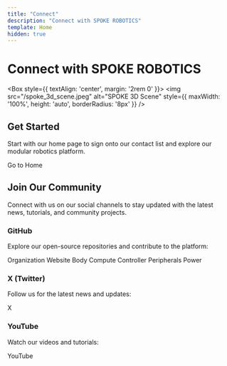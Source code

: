 ```yaml
---
title: "Connect"
description: "Connect with SPOKE ROBOTICS"
template: Home
hidden: true
---
```


# Connect with SPOKE ROBOTICS

<Box style={{ textAlign: 'center', margin: '2rem 0' }}>
  <img 
    src="/spoke_3d_scene.jpeg" 
    alt="SPOKE 3D Scene" 
    style={{ maxWidth: '100%', height: 'auto', borderRadius: '8px' }}
  />
</Box>

## Get Started

Start with our home page to sign onto our contact list and explore our modular robotics platform.

<Flex wrap="wrap" gap="2" mt="3" pl="5">
  <LinkButton href="/" size="3">
    Go to Home
  </LinkButton>
</Flex>

## Join Our Community

Connect with us on our social channels to stay updated with the latest news, tutorials, and community projects.

### GitHub

Explore our open-source repositories and contribute to the platform:

<Flex wrap="wrap" gap="2" mt="3" pl="5">
  <LinkButton
    href="https://github.com/spokerobotics"
    target="_blank"
    rel="noopener noreferrer"
    title="SPOKE ROBOTICS"
  >
    <Github size={16} style={{ marginRight: 8 }} />
    Organization 
  </LinkButton> 
  <LinkButton
    href="https://github.com/SpokeRobotics/spoke-web"
    target="_blank"
    rel="noopener noreferrer"
    title="SPOKE Web"
  >
    <Github size={16} style={{ marginRight: 8 }} />
     Website
  </LinkButton> 
  <LinkButton
    href="https://github.com/SpokeRobotics/spoke-body"
    target="_blank"
    rel="noopener noreferrer"
    title="SPOKE Body"
  >
    <Github size={16} style={{ marginRight: 8 }} />
     Body
  </LinkButton> 
  <LinkButton
    href="https://github.com/SpokeRobotics/spoke-compute"
    target="_blank"
    rel="noopener noreferrer"
    title="SPOKE Compute"
  >
    <Github size={16} style={{ marginRight: 8 }} />
     Compute
  </LinkButton> 
  <LinkButton
    href="https://github.com/SpokeRobotics/spoke-controller"
    target="_blank"
    rel="noopener noreferrer"
    title="SPOKE Controller"
  >
    <Github size={16} style={{ marginRight: 8 }} />
     Controller
  </LinkButton> 
  <LinkButton
    href="https://github.com/SpokeRobotics/spoke-peripherals"
    target="_blank"
    rel="noopener noreferrer"
    title="SPOKE Peripherals"
  >
    <Github size={16} style={{ marginRight: 8 }} />
     Peripherals
  </LinkButton> 
  <LinkButton
    href="https://github.com/SpokeRobotics/spoke-power"
    target="_blank"
    rel="noopener noreferrer"
    title="SPOKE Power"
  >
    <Github size={16} style={{ marginRight: 8 }} />
     Power
  </LinkButton> 
</Flex>

### X (Twitter)

Follow us for the latest news and updates:

<Flex wrap="wrap" gap="2" mt="3" pl="5">
  <LinkButton
    href="https://x.com/spokerobotics"
    target="_blank"
    rel="noopener noreferrer"
    title="SPOKE ROBOTICS on X"
  >
    <Twitter size={16} style={{ marginRight: 8 }} />
    X
  </LinkButton>
</Flex>

### YouTube

Watch our videos and tutorials:

<Flex wrap="wrap" gap="2" mt="3" pl="5">
  <LinkButton
    href="https://www.youtube.com/@spokerobotics"
    target="_blank"
    rel="noopener noreferrer"
    title="SPOKE ROBOTICS on YouTube"
  >
    <Youtube size={16} style={{ marginRight: 8 }} />
    YouTube
  </LinkButton>
</Flex>
